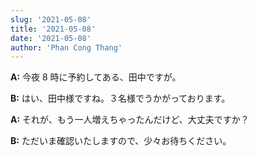 ```yaml
---
slug: '2021-05-08'
title: '2021-05-08'
date: '2021-05-08'
author: 'Phan Cong Thang'
---
```


**A:** 今夜 8 時に予約してある、田中ですが。

**B:** はい、田中様ですね。３名様でうかがっております。

**A:** それが、もう一人増えちゃったんだけど、大丈夫ですか？

**B:** ただいま確認いたしますので、少々お待ちください。
